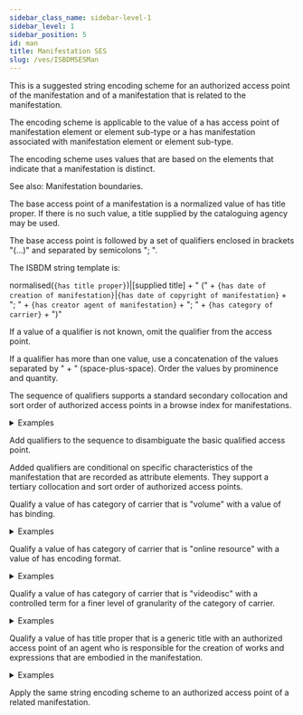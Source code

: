 ```yaml
---
sidebar_class_name: sidebar-level-1
sidebar_level: 1
sidebar_position: 5
id: man
title: Manifestation SES
slug: /ves/ISBDMSESMan
---
```


<div className="guid">

This is a suggested string encoding scheme for an authorized access point of the manifestation and of a manifestation that is related to the manifestation.

The encoding scheme is applicable to the value of a <InLink href="/relationships/1234">has access point of manifestation</InLink> element or element sub-type or a <InLink href="/relationships/1003">has manifestation associated with manifestation</InLink> element or element sub-type.

</div>

<div className="guid">

The encoding scheme uses values that are based on the elements that indicate that a manifestation is distinct.

See also: <InLink href="/docs/assess/index#p022">Manifestation boundaries</InLink>.

</div>

<div className="guid">

The base access point of a manifestation is a normalized value of <InLink href="/relationships/1038">has title proper</InLink>. If there is no such value, a title supplied by the cataloguing agency may be used.

The base access point is followed by a set of qualifiers enclosed in brackets "(...)" and separated by semicolons "; ".

The ISBDM string template is:

normalised(`{has title proper}`)|[supplied title] + " (" + `{has date of creation of manifestation}`|`{has date of copyright of manifestation}` + "; " + `{has creator agent of manifestation}` + "; " + `{has category of carrier}` + ")"

If a value of a qualifier is not known, omit the qualifier from the access point.

If a qualifier has more than one value, use a concatenation of the values separated by " + " (space-plus-space). Order the values by prominence and quantity.

The sequence of qualifiers supports a standard secondary collocation and sort order of authorized access points in a browse index for manifestations.

<details>
  <summary>Examples</summary>

  | Relation | Example |
  |----------|----------|
  | has authorized access point of manifestation | "Desserte rouge 1908 (1993; Editions du Centre Pompidou; sheet)" |

  *Full example*: <InLink href="/fullex/fx044">Desserte rouge 1908 (1993; Editions du Centre Pompidou; sheet)</InLink>

  ---

  | Relation | Example |
  |----------|----------|
  | has authorized access point of manifestation | "Corso delli fiumi Drino, e Boiana nella Dalmatia (1688; fletë)" |

  *Full example*: <InLink href="/fullex/fx074">Corso delli fiumi Drino, e Boiana nella Dalmatia (1688; fletë)</InLink>. The publisher is not known

  ---

  | Relation | Example |
  |----------|----------|
  | has authorized access point of manifestation | "Съкровищница (2018; Народна библиотека "Св. св. Кирил и Методий"; том + компютърен диск)" |

  *Full example*: <InLink href="/fullex/fx075">Съкровищница (2018; Народна библиотека "Св. св. Кирил и Методий"; том + компютърен диск)</InLink>. The manifestation has sub-units that have different categories of carrier

</details>
</div>

<div className="guid">

Add qualifiers to the sequence to disambiguate the basic qualified access point.

Added qualifiers are conditional on specific characteristics of the manifestation that are recorded as attribute elements. They support a tertiary collocation and sort order of authorized access points.

</div>

<div className="guid">

Qualify a value of <InLink href="/attributes/1022">has category of carrier</InLink> that is "volume" with a value of <InLink href="/attributes/1241">has binding</InLink>.

<details>
  <summary>Examples</summary>

  | Relation | Example |
  |----------|----------|
  | has authorized access point of manifestation | "Paris apartment (2022; HarperCollinsPublishers; volume; case binding)" |

  *Full example*: <InLink href="/fullex/fx001">Paris apartment (2022; HarperCollinsPublishers; volume; case binding)</InLink>

  ---

  | Relation | Example |
  |----------|----------|
  | has authorized access point of manifestation | "Biographical dictionary of Scottish women (2007; Edinburgh University Press; volume; perfect binding)" |

  *Full example*: <InLink href="/fullex/fx085">Biographical dictionary of Scottish women (2007; Edinburgh University Press; volume; perfect binding)</InLink>

</details>
</div>

<div className="guid">

Qualify a value of <InLink href="/attributes/1022">has category of carrier</InLink> that is "online resource" with a value of <InLink href="/attributes/1289">has encoding format</InLink>.

<details>
  <summary>Examples</summary>

  | Relation | Example |
  |----------|----------|
  | has authorized access point of manifestation | "Emma (1994; Project Gutenberg; online resource; plain text format)" |
  | has alternate manifestation | "Emma (1994; Project Gutenberg; online resource; HTML format)" |
  | has alternate manifestation | "Emma (1994; Project Gutenberg; online resource; EPUB3 format)" |
  | has alternate manifestation | "Emma (1994; Project Gutenberg; online resource; EPUB format)" |
  | has alternate manifestation | "Emma (1994; Project Gutenberg; online resource; Kindle format)" |

  *Full example*: <InLink href="/fullex/fx046">Emma (1994; Project Gutenberg; online resource; plain text format)</InLink>

</details>
</div>

<div className="guid">

Qualify a value of <InLink href="/attributes/1022">has category of carrier</InLink> that is "videodisc" with a controlled term for a finer level of granularity of the category of carrier.

<details>
  <summary>Examples</summary>

  | Relation | Example |
  |----------|----------|
  | has authorized access point of manifestation | "Einstein on the beach (2016; Opus Arte; videodisc; DVD)" |
  | has alternate manifestation | "Einstein on the beach (2016; Opus Arte; videodisc; BD)" |

  *Full example*: <InLink href="/fullex/fx010">Einstein on the beach (2016; Opus Arte; videodisc; DVD)</InLink>

</details>
</div>

<div className="guid">

Qualify a value of <InLink href="/relationships/1038">has title proper</InLink> that is a generic title with an authorized access point of an agent who is responsible for the creation of works and expressions that are embodied in the manifestation.

<details>
  <summary>Examples</summary>

  | Relation | Example |
  |----------|----------|
  | has authorized access point of manifestation | "Summary records (Unesco. Executive Board. 215th session; 2022; Paris) (2023; Unesco Executive Board; svezak)" |

</details>
</div>

<div className="guid">

Apply the same string encoding scheme to an authorized access point of a related manifestation.

</div>
